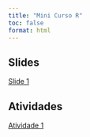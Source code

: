 ```yaml
---
title: "Mini Curso R"
toc: false
format: html
---
```


## Slides

[Slide 1](Aula_1.qmd)

## Atividades

[Atividade 1](https://drive.google.com/file/d/12DmdNRtgxOzc5e-17CrCrBIXeh7hbDyy/view?usp=sharing)
